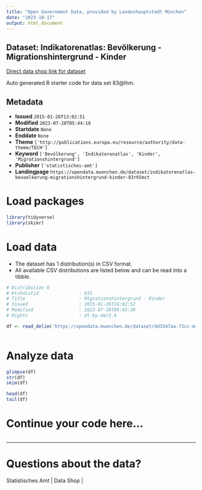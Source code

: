 ```yaml
---
title: "Open Government Data, provided by Landeshauptstadt München"
date: "2023-10-17"
output: html_document
---
```


## Dataset: Indikatorenatlas: Bevölkerung - Migrationshintergrund - Kinder

[Direct data shop link for dataset](https://opendata.muenchen.de/dataset/indikatorenatlas-bevoelkerung-migrationshintergrund-kinder-83r65mct)

Auto generated R starter code for data set 83@lhm.

## Metadata

- **Issued** `2015-01-26T13:02:51`
- **Modified** `2023-07-28T05:44:18`
- **Startdate** `None`
- **Enddate** `None`
- **Theme** `['http://publications.europa.eu/resource/authority/data-theme/TECH']`
- **Keyword** `['Bevölkerung', 'Indikatorenatlas', 'Kinder', 'Migrationshintergrund']`
- **Publisher** `['statistisches-amt']`
- **Landingpage** `https://opendata.muenchen.de/dataset/indikatorenatlas-bevoelkerung-migrationshintergrund-kinder-83r65mct`


# Load packages

```r

library(tidyverse)
library(skimr)

```

# Load data

-   The dataset has 1 distribution(s) in CSV format.
-   All available CSV distributions are listed below and can be read into a tibble.

```r

# Distribution 0
# Ktzhdistid               : 831
# Title                    : Migrationshintergrund - Kinder
# Issued                   : 2015-01-26T14:02:52
# Modified                 : 2023-07-28T05:43:30
# Rights                   : dl-by-de/2.0

df <- read_delim('https://opendata.muenchen.de/dataset/dd3347aa-73cc-444e-bafa-6530272a7146/resource/ea396629-1814-4465-b711-3658c213dc4a/download/indikat_bevoelkerung_migrationshintergrund_kinder_240723.csv')



```

# Analyze data

```r

glimpse(df)
str(df)
skim(df)

head(df)
tail(df)

```

# Continue your code here...

```r

```

------------------------------------------------------------------------

# Questions about the data?

Statistisches Amt | Data Shop | 
